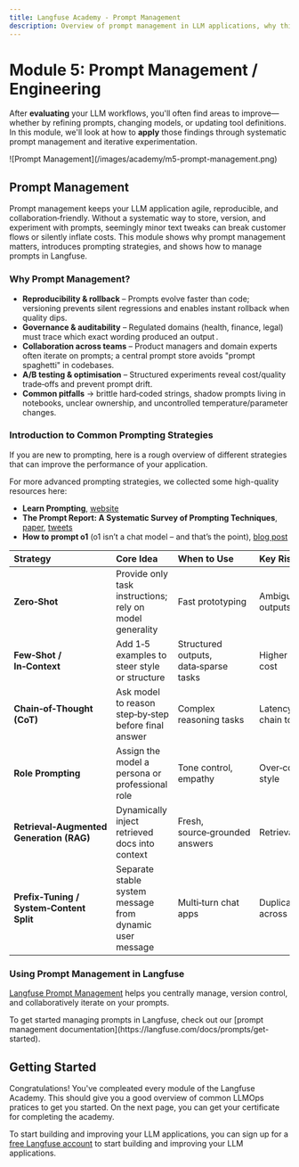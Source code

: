```yaml
---
title: Langfuse Academy - Prompt Management
description: Overview of prompt management in LLM applications, why this is important and how to manage prompts in Langfuse
---
```


# **Module 5:** Prompt Management / Engineering

After **evaluating** your LLM workflows, you'll often find areas to improve—whether by refining prompts, changing models, or updating tool definitions. In this module, we'll look at how to **apply** those findings through systematic prompt management and iterative experimentation. 

<Frame className="my-10" fullWidth>
![Prompt Management](/images/academy/m5-prompt-management.png)
</Frame>

## Prompt Management

Prompt management keeps your LLM application agile, reproducible, and collaboration‑friendly. Without a systematic way to store, version, and experiment with prompts, seemingly minor text tweaks can break customer flows or silently inflate costs. This module shows why prompt management matters, introduces prompting strategies, and shows how to manage prompts in Langfuse.

### Why Prompt Management?

* **Reproducibility & rollback** – Prompts evolve faster than code; versioning prevents silent regressions and enables instant rollback when quality dips.  
* **Governance & auditability** – Regulated domains (health, finance, legal) must trace which exact wording produced an output .  
* **Collaboration across teams** – Product managers and domain experts often iterate on prompts; a central prompt store avoids "prompt spaghetti" in codebases.  
* **A/B testing & optimisation** – Structured experiments reveal cost/quality trade‑offs and prevent prompt drift.  
* **Common pitfalls** → brittle hard‑coded strings, shadow prompts living in notebooks, unclear ownership, and uncontrolled temperature/parameter changes.

### **Introduction to Common Prompting Strategies**

If you are new to prompting, here is a rough overview of different strategies that can improve the performance of your application. 

<Callout type="info" emoji="📚">
For more advanced prompting strategies, we collected some high-quality resources here:

- **Learn Prompting**, [website](https://learnprompting.org/docs)
- **The Prompt Report: A Systematic Survey of Prompting Techniques**, [paper](https://arxiv.org/pdf/2406.06608), [tweets](https://x.com/learnprompting/status/1800931910404784380)
- **How to prompt o1** (o1 isn’t a chat model – and that’s the point), [blog post](https://www.latent.space/p/o1-skill-issue)

</Callout>

| Strategy | Core Idea | When to Use | Key Risk |
| :---- | :---- | :---- | :---- |
| **Zero‑Shot** | Provide only task instructions; rely on model generality | Fast prototyping | Ambiguous outputs |
| **Few‑Shot / In‑Context** | Add 1‑5 examples to steer style or structure | Structured outputs, data‑sparse tasks | Higher token cost |
| **Chain‑of‑Thought (CoT)** | Ask model to reason step‑by‑step before final answer | Complex reasoning tasks | Latency, leak chain to user |
| **Role Prompting** | Assign the model a persona or professional role | Tone control, empathy | Over‑constrained style |
| **Retrieval‑Augmented Generation (RAG)** | Dynamically inject retrieved docs into context  | Fresh, source‑grounded answers | Retrieval latency |
| **Prefix‑Tuning / System‑Content Split** | Separate stable system message from dynamic user message  | Multi‑turn chat apps | Duplication across turns |

### Using Prompt Management in Langfuse

[Langfuse Prompt Management](https://langfuse.com/docs/prompts/get-started) helps you centrally manage, version control, and collaboratively iterate on your prompts.


<div className="h-6" />
<PromptOverview />

<Callout type="info" emoji="🪢">
To get started managing prompts in Langfuse, check out our [prompt management documentation](https://langfuse.com/docs/prompts/get-started).
</Callout>

## Getting Started

Congratulations! You've compleated every module of the Langfuse Academy. This should give you a good overview of common LLMOps pratices to get you started. On the next page, you can get your certificate for completing the academy. 

To start building and improving your LLM applications, you can sign up for a [free Langfuse account](https://cloud.langfuse.com) to start building and improving your LLM applications.



















